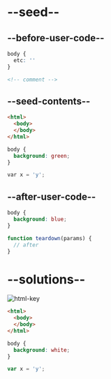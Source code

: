 # --seed--

## --before-user-code--

```css
body {
  etc: ''
}
```

```html
<!-- comment -->
```

## --seed-contents--

```html
<html>
  <body>
  </body>
</html>
```

```css
body {
  background: green;
}
```

```c
var x = 'y';
```

## --after-user-code--

```css
body {
  background: blue;
}
```

```js
function teardown(params) {
  // after
}
```


# --solutions--

![html-key]()

```html
<html>
  <body>
  </body>
</html>
```

```css
body {
  background: white;
}
```

```js
var x = 'y';
```

